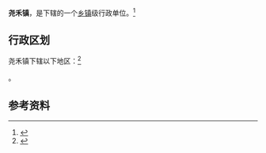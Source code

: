 {{中国乡级行政区|61/05/27/102/000}}

'''尧禾镇'''，是{{PRC admin/fullname|61/05/27/102/000|3}}下辖的一个[[乡镇|乡镇]]级行政单位。<ref>{{PRC admin/ref sgc|{{PRC admin/parent|61/05/27/102/000}}}}</ref>

== 行政区划 ==

尧禾镇下辖以下地区：<ref>{{PRC admin/ref sgc|61/05/27/102/000}}</ref>

{{PRC admin/children|61/05/27/102/000}}。

== 参考资料 ==

{{reflist}}

{{行政区划小作品}}
{{PRC admin/navcat|61/05/27/102/000}}